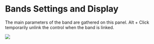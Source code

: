 # Bands Settings and Display

The main parameters of the band are gathered on this panel.
Alt + Click temporarily unlink the control when the band is linked.

![](https://media.githubusercontent.com/media/FLUX-SE/doc_images/main/Plugins/alchemist/Alchemist_03.png)
